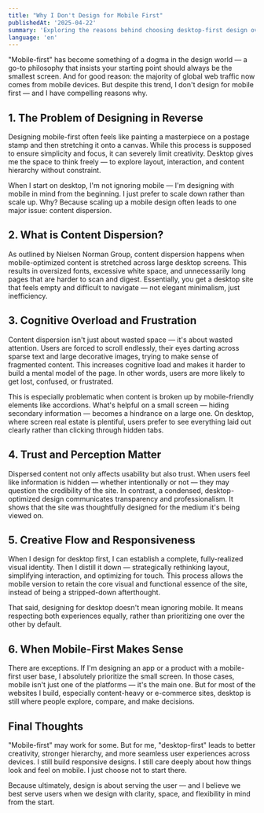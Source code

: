 ```yaml
---
title: "Why I Don't Design for Mobile First"
publishedAt: '2025-04-22'
summary: 'Exploring the reasons behind choosing desktop-first design over mobile-first approach, and why it leads to better user experiences'
language: 'en'
---
```


"Mobile-first" has become something of a dogma in the design world — a go-to philosophy that insists your starting point should always be the smallest screen. And for good reason: the majority of global web traffic now comes from mobile devices. But despite this trend, I don't design for mobile first — and I have compelling reasons why.

## 1. The Problem of Designing in Reverse

Designing mobile-first often feels like painting a masterpiece on a postage stamp and then stretching it onto a canvas. While this process is supposed to ensure simplicity and focus, it can severely limit creativity. Desktop gives me the space to think freely — to explore layout, interaction, and content hierarchy without constraint.

When I start on desktop, I'm not ignoring mobile — I'm designing with mobile in mind from the beginning. I just prefer to scale down rather than scale up. Why? Because scaling up a mobile design often leads to one major issue: content dispersion.

## 2. What is Content Dispersion?

As outlined by Nielsen Norman Group, content dispersion happens when mobile-optimized content is stretched across large desktop screens. This results in oversized fonts, excessive white space, and unnecessarily long pages that are harder to scan and digest. Essentially, you get a desktop site that feels empty and difficult to navigate — not elegant minimalism, just inefficiency.

## 3. Cognitive Overload and Frustration

Content dispersion isn't just about wasted space — it's about wasted attention. Users are forced to scroll endlessly, their eyes darting across sparse text and large decorative images, trying to make sense of fragmented content. This increases cognitive load and makes it harder to build a mental model of the page. In other words, users are more likely to get lost, confused, or frustrated.

This is especially problematic when content is broken up by mobile-friendly elements like accordions. What's helpful on a small screen — hiding secondary information — becomes a hindrance on a large one. On desktop, where screen real estate is plentiful, users prefer to see everything laid out clearly rather than clicking through hidden tabs.

## 4. Trust and Perception Matter

Dispersed content not only affects usability but also trust. When users feel like information is hidden — whether intentionally or not — they may question the credibility of the site. In contrast, a condensed, desktop-optimized design communicates transparency and professionalism. It shows that the site was thoughtfully designed for the medium it's being viewed on.

## 5. Creative Flow and Responsiveness

When I design for desktop first, I can establish a complete, fully-realized visual identity. Then I distill it down — strategically rethinking layout, simplifying interaction, and optimizing for touch. This process allows the mobile version to retain the core visual and functional essence of the site, instead of being a stripped-down afterthought.

That said, designing for desktop doesn't mean ignoring mobile. It means respecting both experiences equally, rather than prioritizing one over the other by default.

## 6. When Mobile-First Makes Sense

There are exceptions. If I'm designing an app or a product with a mobile-first user base, I absolutely prioritize the small screen. In those cases, mobile isn't just one of the platforms — it's the main one. But for most of the websites I build, especially content-heavy or e-commerce sites, desktop is still where people explore, compare, and make decisions.

## Final Thoughts

"Mobile-first" may work for some. But for me, "desktop-first" leads to better creativity, stronger hierarchy, and more seamless user experiences across devices. I still build responsive designs. I still care deeply about how things look and feel on mobile. I just choose not to start there.

Because ultimately, design is about serving the user — and I believe we best serve users when we design with clarity, space, and flexibility in mind from the start.
